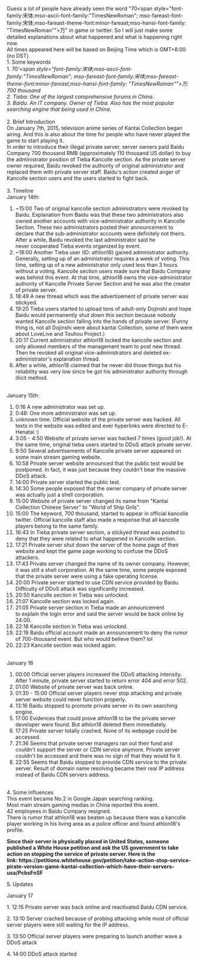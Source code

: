 <p class="MsoNormal">Guess a lot of people have already seen the word "70<span style="font-family:宋体;mso-ascii-font-family:"TimesNewRoman"; mso-fareast-font-family:宋体;mso-fareast-theme-font:minor-fareast;mso-hansi-font-family: "TimesNewRoman"">万</span>" in game or twitter. So I will just make some detailed explanations about what happened and what is happening right now.<br />All times appeared here will be based on Beijing Time which is GMT+8:00 (no DST).<br />1. Some keywords<br />1. 70'''<span style="font-family:宋体;mso-ascii-font-family:"TimesNewRoman"; mso-fareast-font-family:宋体;mso-fareast-theme-font:minor-fareast;mso-hansi-font-family: "TimesNewRoman"">万</span>: 700 thousand<br />2. Tieba: One of the largest comprehensive forums in China.<br />3. Baidu. An IT company. Owner of Tieba. Also has the most popular searching engine that being used in China.<br />''<br />2. Brief Introduction<br />On January 7th, 2015, television anime series of Kantai Collection began airing. And this is also about the time for people who have never played the game to start playing it. <br />In order to introduce their illegal private server, server owners paid Baidu Company 700 thousand RMB (approximately 110 thousand US dollar) to buy the administrator position of Tieba Kancolle section. As the private server owner required, Baidu revoked the authority of original administrator and replaced them with private server staff. Baidu's action created anger of Kancolle section users and the users started to fight back.<br /><br />3. Timeline<br />January 14th:</p>


#~15:00 Two of original kancolle section administrators were revoked by Baidu. Explanation from Baidu was that these two administrators also owned another accounts with vice-administrator authority in Kancolle Section. These two administrators posted their announcement to declare that the sub-administrator accounts were definitely not theirs. After a while, Baidu revoked the last administrator said he never cooperated Tieba events organized by event.
#~18:00 Another Tieba user (ID: athlon18) gained administrator authority. Generally, setting up of an administrator requires a week of voting. This time, setting up of a new administrator only used less than 3 hours without a voting. Kancolle section users made sure that Baidu Company was behind this event. At that time, athlon18 owns the vice-administrator authority of Kancolle Private Server Section and he was also the creator of private server.
#18:49 A new thread which was the advertisement of private server was stickyed.
#19:20 Tieba users started to upload tons of adult-only Dojinshi and hope Baidu would permanently shut down this section because nobody wanted Kancolle section falling into the hands of private server. (Funny thing is, not all Dojinshi were about kantai Collection, some of them were about LoveLive and Touhou Project.)
#20:17 Current administrator athlon18 locked the kancolle section and only allowed members of the management team to post new thread. Then he revoked all original vice-administrators and deleted ex-administrator's explanation thread.
#After a while, athlon18 claimed that he never did those things but his reliability was very low since he got his administrator authority through illicit method.


<p class="MsoNormal"><br />January 15th:</p>


#0:16 A new administrator was set up.
#0:48: One more administrator was set up.
#unknown time. Official website of the private server was hacked. All texts in the website was edited and ever hyperlinks were directed to E-Henatai :)
#3:05 - 4:50 Website of private server was hacked 7 times (good job!). At the same time, original tieba users started to DDoS attack private server.
#9:50 Several advertisements of Kancolle private server appeared on some main stream gaming website.
#10:58 Private server website announced that the public test would be postponed. In fact, it was just because they couldn't bear the massive DDoS attack.
#14:00 Private server started the public test.
#14:30 Some people exposed that the owner company of private server was actually just a shell corporation.
#15:00 Website of private server changed its name from "Kantai Collection Chinese Server" to "World of Ship Grils".
#15:00 The keyword, 700 thousand, started to appear in official kancolle twitter. Official kancolle staff also made a response that all kancolle players belong to the same family.
#16:43 In Tieba private server section, a stickyed thread was posted to deny that they were related to what happened in Kancolle section.
#17:21 Private server shut down the server of the home page of their website and kept the game page working to confuse the DDoS attackers.
#17:43 Private server changed the name of its owner company. However, it was still a shell corporation. At the same time, some people exposed that the private server were using a fake operating license.
#20:00 Private server started to use CDN service provided by Baidu. Difficulty of DDoS attack was significantly increased.
#20:50 Kancolle section in Tieba was unlocked.
#21:07 Kancolle section was locked again.
#21:05 Private server section in Tieba made an announcement to explain the login error and said the server would be back online by 24:00.
#22:18 Kancolle section in Tieba was unlocked.
#22:19 Baidu official account made an announcement to deny the rumor of 700-thousand event. But who would believe them? lol
#22:23 Kancolle section was locked again.


<p class="MsoNormal"><br />January 16</p>


#00:00 Official server players increased the DDoS attacking intensity. After 1 minute, private server started to return error 404 and error 502.
#01:00 Website of private server was back online.
#01:30 - 15:00 Official server players never stop attacking and private server website could never function properly.
#13:16 Baidu stopped to promote private server in its own searching engine.
#17:00 Evidences that could prove athlon18 to be the private server developer were found. But athlon18 deleted them immediately.
#17:25 Private server totally crashed. None of its webpage could be accessed.
#21:36 Seems that private server managers ran out their fund and couldn't support the server or CDN service anymore. Private server couldn't be accessed and there was no sign of that they would fix it.
#22:55 Seems that Baidu stopped to provide CDN service to the private server. Result of domain name resolving became their real IP address instead of Baidu CDN servers address.
<p class="MsoNormal"><br />4. Some influences<br />This event became No.2 in Google Japan searching ranking.<br />Most main stream gaming medias in China reported this event.<br />42 employees in Baidu Company resigned.<br />There is rumor that athlon18 was beaten up because there was a kancolle player working in his living area as a police officer and found athlon18's profile.</p>

<p class="MsoNormal">'''Since their server is physically placed in United States, someone published a White House petition and ask the US government to take action on stopping the service of private server. Here is the link: https://petitions.whitehouse.gov/petition/take-action-stop-service-pirate-version-game-kantai-collection-which-have-their-servers-usa/PcbsFnSF'''</p>

<p class="MsoNormal">5. Updates</p>

<p class="MsoNormal">January 17</p>

<p class="MsoNormal">1. 12:15 Private server was back online and reactivated Baidu CDN service.</p>

<p class="MsoNormal">2. 13:10 Server crached because of probing attacking while most of official server players were still waiting for the IP address.</p>

<p class="MsoNormal">3. 13:50 Official server players were preparing to launch another wave a DDoS attack</p>

<p class="MsoNormal">4. 14:00 DDoS attack started</p><ac_metadata title="700-thousand event in China"> </ac_metadata>